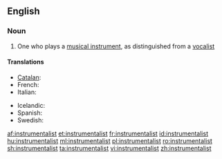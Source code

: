 ==English==

===Noun===
{{en-noun}}

# One who plays a [[musical instrument]], as distinguished from a [[vocalist]]

====Translations====
{{trans-top|one who plays a musical instrument}}
* [[Catalan]]: {{t|ca|instrumentista|m|f}}
* French: {{t+|fr|instrumentiste|m|f}}
* Italian: {{t|it|strumentista|m|f}}
{{trans-mid}}
* Icelandic: {{t|is|hljóðfæraleikari|m}}
* Spanish: {{t|es|instrumentista|m|f}}
* Swedish: {{t|sv|instrumentalist|c}}
{{trans-bottom}}

[[af:instrumentalist]]
[[et:instrumentalist]]
[[fr:instrumentalist]]
[[id:instrumentalist]]
[[hu:instrumentalist]]
[[ml:instrumentalist]]
[[pl:instrumentalist]]
[[ro:instrumentalist]]
[[sh:instrumentalist]]
[[ta:instrumentalist]]
[[vi:instrumentalist]]
[[zh:instrumentalist]]